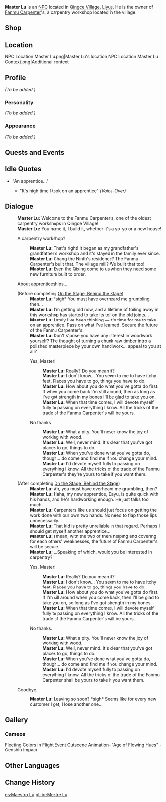 {{Meta
<!-- REMOVE THIS TEMPLATE AFTER ADDING MISSING INFO -->
|missing_NPC_profile  = yes
}}
{{Character Infobox
|image            = NPC Master Lu.png
|region           = Liyue
|title            = Master Carpenter
|type             = NPC
|affiliation      = Fanmu Carpenter
}}
'''Master Lu''' is an [[NPC]] located in [[Qingce Village]], [[Liyue]]. He is the owner of [[Fanmu Carpenter]]'s, a carpentry workshop located in the village.

==Shop==
{{Shop/Header|total=1|vendor=Master Lu}}
{{Shop|"The Adventurer's Burdens"|50,000|1|specific=Blueprint: "The Adventurer's Burdens"|total=1|blueprint=1}}
{{Shop|Lone and Cautious Adventurer|50,000|1|specific=Blueprint: Dialogue Twixt Ancient Tree and Rock|total=1}}
{{Shop|Dialogue Twixt Ancient Tree and Rock|50,000|1|specific=Blueprint: Lone and Cautious Adventurer|total=1}}
{{Shop/Footer|total=150,000}}

==Location==
<gallery hideaddbutton="true" captionalign="center">
NPC Location Master Lu.png|Master Lu's location
NPC Location Master Lu Context.png|Additional context
</gallery>

==Profile==
<!-- detailed story/lore information goes here -->
''(To be added.)''

===Personality===
''(To be added.)''

===Appearance===
''(To be added.)''

==Quests and Events==
{{Quest Appearances}}

==Idle Quotes==
* "An apprentice..."
**{{A|VO Master Lu 01.ogg}} "It's high time I took on an apprentice" ''(Voice-Over)''

==Dialogue==
{{Dialogue start}}
:'''Master Lu:''' Welcome to the Fanmu Carpenter's, one of the oldest carpentry workshops in Qingce Village!
:'''Master Lu:''' You name it, I build it, whether it's a yo-yo or a new house!
:{{DIcon}} A carpentry workshop?
::'''Master Lu:''' That's right! It began as my grandfather's grandfather's workshop and it's stayed in the family ever since.
::'''Master Lu:''' Chang the Ninth's residence? The Fanmu Carpenter's built that. The village mill? We built that too!
::'''Master Lu:''' Even the Qixing come to us when they need some new furniture built to order.
:{{DIcon}} About apprenticeships...
:;(Before completing [[On the Stage, Behind the Stage]])
::'''Master Lu:''' *sigh* You must have overheard me grumbling then...
::'''Master Lu:''' I'm getting old now, and a lifetime of toiling away in this workshop has started to take its toll on the old joints...
::'''Master Lu:''' Lately I've been thinking &mdash; it's time for me to take on an apprentice. Pass on what I've learned. Secure the future of the Fanmu Carpenter's.
::'''Master Lu:''' Don't s'pose you have any interest in woodwork yourself? The thought of turning a chunk raw timber intro a polished masterpiece by your own handiwork... appeal to you at all?
::{{DIcon}} Yes, Master!
:::'''Master Lu:''' Really? Do you mean it?
:::'''Master Lu:''' I don't know... You seem to me to have itchy feet. Places you have to go, things you have to do.
:::'''Master Lu:''' How about you do what you've gotta do first. If when you come back I'm still around, then as long as I've got strength in my bones I'll be glad to take you on.
:::'''Master Lu:''' When that time comes, I will devote myself fully to passing on everything I know. All the tricks of the trade of the Fanmu Carpenter's will be yours.
::{{DIcon}} No thanks
:::'''Master Lu:''' What a pity. You'll never know the joy of working with wood.
:::'''Master Lu:''' Well, never mind. It's clear that you've got places to go, things to do.
:::'''Master Lu:''' When you've done what you've gotta do, though... do come and find me if you change your mind.
:::'''Master Lu:''' I'd devote myself fully to passing on everything I know. All the tricks of the trade of the Fanmu Carpenter's they're yours to take if you want them.<!-- Possible typo? -->
:;(After completing [[On the Stage, Behind the Stage]])
::'''Master Lu:''' Ah, you must have overheard me grumbling, then?
::'''Master Lu:''' Haha, my new apprentice, Dayu, is quite quick with his hands, and he's hardworking enough. He just talks too much.
::'''Master Lu:''' Carpenters like us should just focus on getting the work done with our own two hands. No need to flap those lips unnecessarily.
::'''Master Lu:''' That kid is pretty unreliable in that regard. Perhaps I should get myself another apprentice...
::'''Master Lu:''' I mean, with the two of them helping and covering for each others' weaknesses, the future of Fanmu Carpenter's will be secure.
::'''Master Lu:''' ...Speaking of which, would you be interested in carpentry?
::{{DIcon}} Yes, Master!
:::'''Master Lu:''' Really? Do you mean it?
:::'''Master Lu:''' I don't know... You seem to me to have itchy feet. Places you have to go, things you have to do.
:::'''Master Lu:''' How about you do what you've gotta do first. If I'm sill around when you come back, then I'll be glad to take you on, so long as I've got strength in my bones.
:::'''Master Lu:''' When that time comes, I will devote myself fully to passing on everything I know. All the tricks of the trade of the Fanmu Carpenter's will be yours.
::{{DIcon}} No thanks.
:::'''Master Lu:''' What a pity. You'll never know the joy of working with wood.
:::'''Master Lu:''' Well, never mind. It's clear that you've got places to go, things to do.
:::'''Master Lu:''' When you've done what you've gotta do, though... do come and find me if you change your mind.
:::'''Master Lu:''' I'd devote myself fully to passing on everything I know. All the tricks of the trade of the Fanmu Carpenter shall be yours to take if you want them.
:{{DIcon}} Goodbye.
::'''Master Lu:''' Leaving so soon? *sigh* Seems like for every new customer I get, I lose another one...
{{Dialogue end}}

==Gallery==
===Cameos===
<gallery hideaddbutton="true" captionalign="center">
Fleeting Colors in Flight Event Cutscene Animation- "Age of Flowing Hues" - Genshin Impact
</gallery>

==Other Languages==
{{Other Languages|default_hidden = 1
|en      = Master Lu
|zhs     = 路爷
|zhs_rm  = Lù Yé
|zht     = 路爺
|zht_rm  = Lù Yé
|ja      = ルーじぃ
|ja_rm   = Ruu-jii
|ko      = 노 어르신
|ko_rm   = No Eoreusin
|es      = Maestro Lu
|fr      = Maître Lu
|ru      = Мастер Лу
|th      = อาจารย์ Lu
|th_rm   = Achan Lu
|vi      = Ông Lu
|de      = Meister Lu
|id      = Tuan Lu
|pt      = Mestre Lu
}}

==Change History==
{{Change History|1.0}}

[[es:Maestro Lu]]
[[pt-br:Mestre Lu]]